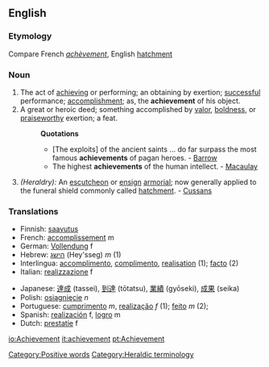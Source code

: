 ==English==

===Etymology===
Compare French ''[[achèvement]]'', English [[hatchment]]
===Noun===
{{en-noun-reg}}

#The act of [[achieving]] or performing; an obtaining by exertion; [[successful]] performance; [[accomplishment]]; as, the '''achievement''' of his object.
# A great or heroic deed; something accomplished by [[valor]], [[boldness]], or [[praiseworthy]] exertion; a feat.
#:'''Quotations'''
#:*[The exploits] of the ancient saints ... do far surpass the most famous '''achievements''' of pagan heroes. - [[Barrow]]
#:*The highest '''achievements''' of the human intellect. - [[Macaulay]]
#''(Heraldry):'' An [[escutcheon]] or [[ensign]] [[armorial]]; now generally applied to the funeral shield commonly called [[hatchment]]. - [[Cussans]]

===Translations===
{{top}}
*Finnish: [[saavutus]]
*French: [[accomplissement]] m
*German: [[Vollendung]] f
*Hebrew: [[הישג]] (Hey'sseg) ''m'' (1)
*Interlingua: [[accomplimento]], [[complimento]], [[realisation]] (1); [[facto]] (2)
*Italian: [[realizzazione]] f
{{mid}}
*Japanese: [[達成]] (tassei), [[到達]] (tōtatsu), [[業績]] (gyōseki), [[成果]] (seika)
*Polish: [[osiągnięcie]] ''n''
*Portuguese: [[cumprimento]] ''m'', [[realização]] ''f'' (1); [[feito]] ''m'' (2); 
*Spanish: [[realización]] f, [[logro]] m
*Dutch: [[prestatie]] f
{{bottom}}

[[Category:Positive words]]
[[Category:Heraldic terminology]]

[[io:Achievement]]
[[it:achievement]]
[[pt:Achievement]]